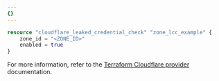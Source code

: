 ```yaml
---
{}
---
```


```terraform
resource "cloudflare_leaked_credential_check" "zone_lcc_example" {
    zone_id = "<ZONE_ID>"
    enabled = true
}
```

For more information, refer to the [Terraform Cloudflare provider](https://registry.terraform.io/providers/cloudflare/cloudflare/4.48.0/docs/resources/leaked_credential_check) documentation.
